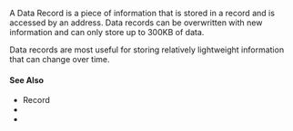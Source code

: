 
A Data Record is a piece of information that is stored in a <GlossaryRef term='record'>record</GlossaryRef> and is accessed by an address.
Data records can be overwritten with new information and can only store up to 300KB of data.

Data records are most useful for storing relatively lightweight information that can change over time.

#### See Also

-   <GlossaryRef term='record'>Record</GlossaryRef>
-   <ActionLink action='os.recordData(recordKey, address, data, optionsOrEndpoint?)' />
-   <ActionLink action='os.getData(recordKeyOrName, address, endpoint?)' />